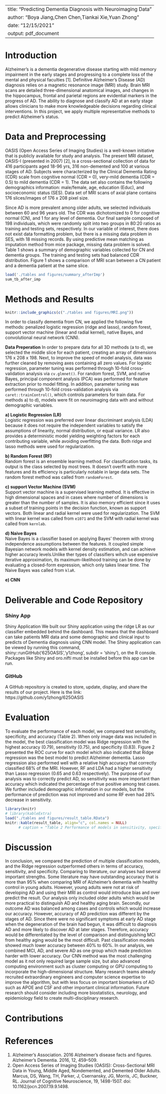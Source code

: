 
---
title: "Predicting Dementia Diagnosis with Neuroimaging Data"
author: "Boya Jiang,Chen Chen,Tiankai Xie,Yuan Zhong"
date: "12/15/2021"
output: pdf_document
---
# Introduction  
Alzheimer’s is a dementia degenerative disease starting with mild memory impairment in the early stages and progressing to a complete loss of the mental and physical faculties [1]. Definitive Alzheimer's Disease (AD) diagnosis relies on a magnetic resonance image (MRI) study. Brain MRI scans are detailed three-dimensional anatomical images, and changes in the hippocampus, frontal and parietal regions are evidential markers in the progress of AD. The ability to diagnose and classify AD at an early stage allows clinicians to make more knowledgeable decisions regarding clinical interventions. In this project, we apply multiple representative methods to predict Alzheimer's status.  

# Data and Preprocessing
OASIS (Open Access Series of Imaging Studies) is a well-known initiative that is publicly available for study and analysis. The present MRI dataset, OASIS-I (presented in 2007) [2], is a cross-sectional collection of data for 416 participants aged 18-96 yrs, 316 non-demented and 100 at various stages of AD. Subjects were characterized by the Clinical Dementia Rating (CDR) scale from cognitive normal (CDR = 0), very-mild dementia (CDR = 0.5) to mild dementia (CDR = 1). The data set also contains the following demographics information: male/female, age, education (Educ), and socioeconomic status (SES). Data set of MRI scans of axial plane contains 176 slices/images of 176 x 208 pixel size.  

Since AD is more prevalent among older adults, we selected individuals between 60 and 96 years old. The CDR was dichotomized to 0 for cognitive normal (CN), and 1 for any level of dementia. Our final sample composed of 198 individuals, which were randomly split into two groups in 80:20 ratios as training and testing sets, respectively. In our variable of interest, there does not exist data formatting problem, but there is a missing data problem in SES, with 18 missing records. By using predictive mean matching as imputation method from mice package,  missing data problem is solved. Table 1 shows a summary of demographic variables collected for CN and dementia groups. The training and testing sets had balanced CDR distribution. Figure 1 shows a comparison of MRI scan between a CN patient and a dementia patient at the same slice.  
```r
load('./tables and figures/summary_afterImp')
sum_tb_after_imp
```

# Methods and Results
```r
knitr::include_graphics(c("./tables and figures/MRI.png"))     
```

In order to classify dementia from CN, we applied the following five methods: penalized logistic regression (ridge and lasso), random forest, support vector machine (linear and radial kernel), native Bayes, and convolutional neural network (CNN).  

**Data Preperation**
In order to prepare data for all 3D methods (a to d), we selected the middle slice for each patient, creating an array of dimensions 176 x 208 x 198. Next, to improve the speed of model analysis, data was further cleaned by removing axes containing all zero values. For logistic regression, parameter tuning was performed through 10-fold cross-validation analysis via ``cv.glmnet()``. For random forest, SVM, and native Bayes, principal component analysis (PCA) was performed for feature extraction prior to model fitting. In addition, parameter tuning was performed through 10-fold cross-validation analysis via ``caret::trainControl()``, which controls parameters for train data. For methods a) to d), models were fit on neuroimaging data with and without demographic variables.  

**a) Logistic Regression (LR)**  
Logistic regression was preferred over linear discriminant analysis (LDA) because it does not require the independent variables to satisfy the assumptions of linearity, normal distribution, or equal variance. LR also provides a deterministic model yielding weighting factors for each contributing variable, while avoiding overfitting the data. Both ridge and lasso methods were used for regularization.  

**b) Random Forest (RF)**   
Random forest is an ensemble learning method. For classification tasks, its output is the class selected by most trees. It doesn't overfit with more features and its efficiency is particularly notable in large data sets. The random forest method was called from ``randomForest``.

**c) support Vector Machine (SVM)**   
Support vector machine is a supervised learning method. It is effective in high dimensional spaces and in cases where number of dimensions is greater than the number of samples. It is also memory efficient since it uses a subset of training points in the decision function, known as support vectors. Both linear and radial kernel were used for regularization. The SVM with linear kernel was called from  ``e1071`` and the SVM with radial kernel was called from ``kernlab``.  

**d) Naive Bayes**  
Naive Bayes is a  classifier based on applying Bayes' theorem with strong independence assumptions between the features. It coupled simple Bayesian network models with kernel density estimation, and can achieve higher accuracy levels.Unlike ther types of classifiers wihch use expensive iterative approximation, its maximum-likelihood training can be done by evaluating a closed-form expression, which only takes linear time. The Naive Bayes was called from ``klaR``.


**e) CNN**   


# Deliverable and Code Repository
### Shiny App
Shiny Application We built our Shiny application using the ridge LR as our classifier embedded behind the dashboard. This means that the dashboard can take patients MRI data and some demographic and clinical input to predicts of Dementia diagnosis using CNN model. The Shiny application can be viewed by running this command, shiny::runGitHub('625OASIS','y1zhong', subdir = 'shiny'), on the R console. Packages like Shiny and oro.nifti must be installed before this app can be run.
 
### GitHub
A GitHub repository is created to store, update, display, and share the results of our project. Here is the link: https://github.com/y1zhong/625OASIS

# Evaluation

To evaluate the performance of each model, we compared test sensitivity, specificity, and accuracy (Table 2). When only image data was included in the model, the best classification model was Ridge regression with the highest accuracy (0.79), sensitivity (0.75), and specificity (0.83). Figure 2 presented the ROC curve for each model which also indicated that Ridge regression was the best model to predict Alzheimer dementia. Lasso regression also performed well with a relative high accuracy that correctly classified 68% of the MRI. However, RF and LDA had a higher sensitivity than Lasso regression (0.65 and 0.63 respectively). The purpose of our analysis was to correctly predict AD, so sensitivity was more important than accuracy which indicated the percentage of true positive among test cases. We further included demographic information in our models, but the performance of prediction was not improved and some RF even had 28% decrease in sensitivity. 

```r
library(knitr)
# library(kableExtra)
load("./tables and figures/result_table.RData")
knitr::kable(result_table, align="c", col.names = NULL)
      # caption = "Table 2 Performance of models in sensitivity, specificity, and accuracy")
```



# Discussion

In conclusion, we compared the prediction of multiple classification models, and the Ridge regression outperformed others in terms of accuracy, sensitivity, and specificity. Comparing to literature, our analyses had several important strengths. Some literature may have outstanding accuracy that is more than 95% when comparing MRI of Alzheimer's dementia with healthy control in young adults. However, young adults were not at risk of developing AD and using their MRI as control would introduce bias and over predict the result. Our analysis only included older adults which would be more practical to distinguish AD and healthy aging brain. Secondly, our outcome AD was balanced among cases and controls which would increase our accuracy. However, accuracy of AD prediction was different by the stages of AD. Since there were no significant symptoms at early AD stage when the degeneration of the brain had begun, it was difficult to diagnosis AD and more likely to discover AD at later stages. Therefore, accuracy would be differentiated by the level of comparison and distinguishing MCI from healthy aging would be the most difficult. Past classification models showed much lower accuracy between 40% to 60%. In our analysis, we combined MCI, AD, and severe AD as one group which made prediction harder with lower accuracy. Our CNN method was the most challenging model as it not only required large sample size, but also advanced computing environment such as cluster computing or GPU computing to incorporate the high-dimensional structure. Many research teams already recruited extraordinary engineers and computer science expertise to improve the algorithm, but with less focus on important biomarkers of AD such as APOE and CSF and other important clinical information. Future research should consider including more biostatistics, neurology, and epidemiology field to create multi-disciplinary research.  

# Contributions

# References
1. Alzheimer’s Association. 2016 Alzheimer’s disease facts and figures. Alzheimer’s Dementia. 2016, 12, 459–509.
2. Open Access Series of Imaging Studies (OASIS): Cross-Sectional MRI Data in Young, Middle Aged, Nondemented, and Demented Older Adults. Marcus, DS, Wang, TH, Parker, J, Csernansky, JG, Morris, JC, Buckner, RL. Journal of Cognitive Neuroscience, 19, 1498-1507. doi: 10.1162/jocn.2007.19.9.1498. 


